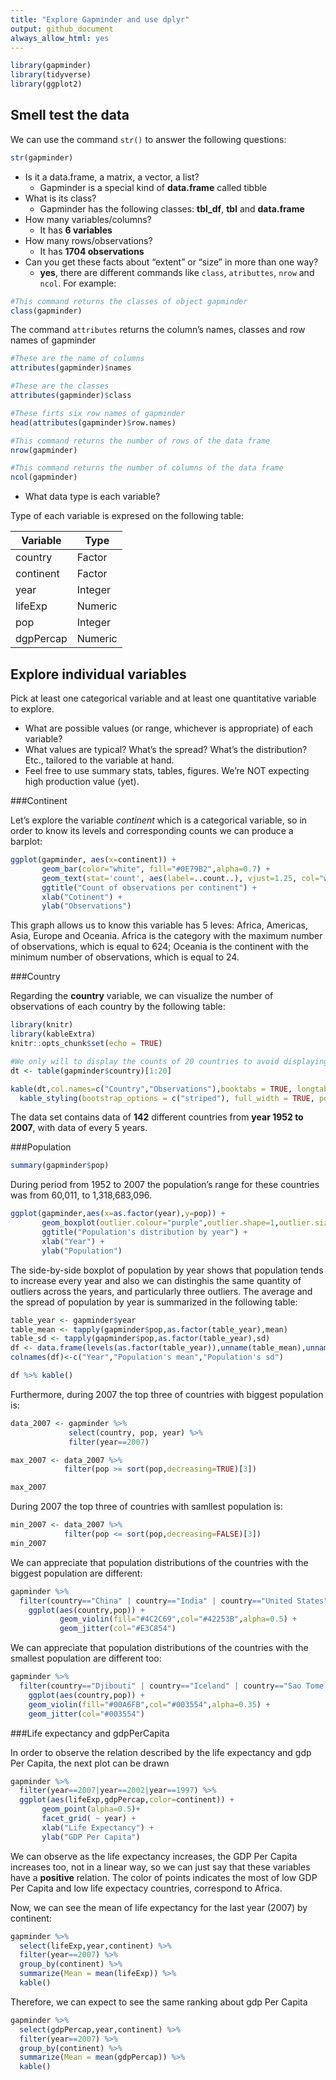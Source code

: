 ```yaml
---
title: "Explore Gapminder and use dplyr"
output: github_document
always_allow_html: yes
---
```


<!-- Loading the packages we will need --> 
```r
library(gapminder)
library(tidyverse)
library(ggplot2)
```

## Smell test the data

We can use the command `str()` to answer the following questions:

```r
str(gapminder)
```

+ Is it a data.frame, a matrix, a vector, a list?
    - Gapminder is a special kind of **data.frame** called tibble
    
+ What is its class?
    - Gapminder has the following classes: **tbl_df**, **tbl** and **data.frame**
    
+ How many variables/columns?
    - It has **6 variables**
    
+ How many rows/observations?
    - It has **1704 observations**
    
+ Can you get these facts about “extent” or “size” in more than one way?
    - **yes**, there are different commands like `class`, `atributtes`, `nrow` and `ncol`. For example:

```r
#This command returns the classes of object gapminder
class(gapminder)
```    

The command `attributes` returns the column's names, classes and row names of gapminder

```r
#These are the name of columns
attributes(gapminder)$names

#These are the classes
attributes(gapminder)$class

#These firts six row names of gapminder
head(attributes(gapminder)$row.names)
```

```r
#This command returns the number of rows of the data frame
nrow(gapminder)
```

```r
#This command returns the number of columns of the data frame
ncol(gapminder)    
```

+ What data type is each variable?

Type of each variable is expresed on the following table:
    
|  Variable  |    Type    |
|------------|------------|
|country     |Factor      |
|continent   |Factor      |
|year        |Integer     |
|lifeExp     |Numeric     |
|pop         |Integer     |
|dgpPercap   |Numeric     |


## Explore individual variables

Pick at least one categorical variable and at least one quantitative variable to explore.

+ What are possible values (or range, whichever is appropriate) of each variable?
+ What values are typical? What’s the spread? What’s the distribution? Etc., tailored to the variable at hand.
+ Feel free to use summary stats, tables, figures. We’re NOT expecting high production value (yet).

###Continent

Let's explore the variable *continent* which is a categorical variable, so in order to know its levels and corresponding counts we can produce a barplot:

```r
ggplot(gapminder, aes(x=continent)) +
       geom_bar(color="white", fill="#0E79B2",alpha=0.7) +
       geom_text(stat='count', aes(label=..count..), vjust=1.25, col="white", size=3) +
       ggtitle("Count of observations per continent") +
       xlab("Cotinent") +
       ylab("Observations")
```

This graph allows us to know this variable has 5 leves: Africa, Americas, Asia, Europe and Oceania. Africa is the category with the maximum number of observations, which is equal to 624; Oceania is the continent with the minimum number of observations, which is equal to 24.

###Country

Regarding the **country** variable, we can visualize the number of observations of each country by the following table:

```r
library(knitr)
library(kableExtra)
knitr::opts_chunk$set(echo = TRUE)
```


```r

#We only will to display the counts of 20 countries to avoid displaying a very large table
dt <- table(gapminder$country)[1:20]

kable(dt,col.names=c("Country","Observations"),booktabs = TRUE, longtable = TRUE) %>%
  kable_styling(bootstrap_options = c("striped"), full_width = TRUE, position = "left")
```

The data set contains data of **142** different countries from **year 1952 to 2007**, with data of every 5 years.

###Population

```r
summary(gapminder$pop)
```

During period from 1952 to 2007 the population's range for these countries was from 60,011, to 1,318,683,096.


```r
ggplot(gapminder,aes(x=as.factor(year),y=pop)) +
       geom_boxplot(outlier.colour="purple",outlier.shape=1,outlier.size=1) + 
       ggtitle("Population's distribution by year") +
       xlab("Year") +
       ylab("Population")
```

The side-by-side boxplot of population by year shows that population tends to increase every year and also we can distinghis the same quantity of outliers across the years, and particularly three outliers. The average and the spread of population by year is summarized in the following table:

```r
table_year <- gapminder$year
table_mean <- tapply(gapminder$pop,as.factor(table_year),mean)
table_sd <- tapply(gapminder$pop,as.factor(table_year),sd)
df <- data.frame(levels(as.factor(table_year)),unname(table_mean),unname(table_sd))
colnames(df)<-c("Year","Population's mean","Population's sd")

df %>% kable()

```


Furthermore, during 2007 the top three of countries with biggest population is: 

```r
data_2007 <- gapminder %>%
             select(country, pop, year) %>% 
             filter(year==2007) 
```


```r

max_2007 <- data_2007 %>% 
            filter(pop >= sort(pop,decreasing=TRUE)[3])

max_2007
```

During 2007 the top three of countries with samllest population is: 

```r
min_2007 <- data_2007 %>% 
            filter(pop <= sort(pop,decreasing=FALSE)[3])
min_2007
```

We can appreciate that population distributions of the countries with the biggest population are different:

```r

gapminder %>% 
  filter(country=="China" | country=="India" | country=="United States") %>% 
    ggplot(aes(country,pop)) +
           geom_violin(fill="#4C2C69",col="#42253B",alpha=0.5) +
           geom_jitter(col="#E3C854")
```

We can appreciate that population distributions of the countries with the smallest population are different too:

```r

gapminder %>% 
  filter(country=="Djibouti" | country=="Iceland" | country=="Sao Tome and Principe") %>% 
    ggplot(aes(country,pop)) +
    geom_violin(fill="#00A6FB",col="#003554",alpha=0.35) +
    geom_jitter(col="#003554")

```

###Life expectancy and gdpPerCapita

In order to observe the relation described by the life expectancy and gdp Per Capita, the next plot can be drawn

```r
gapminder %>% 
  filter(year==2007|year==2002|year==1997) %>% 
  ggplot(aes(lifeExp,gdpPercap,color=continent)) +
       geom_point(alpha=0.5)+
       facet_grid( ~ year) +
       xlab("Life Expectancy") +
       ylab("GDP Per Capita")
```

We can observe as the life expectancy increases, the GDP Per Capita increases too, not in a linear way, so we can just say that these variables have a **positive** relation. The color of points indicates the most of low GDP Per Capita and low life expectacy countries, correspond to Africa.

Now, we can see the mean of life expectancy for the last year (2007) by continent:

```r
gapminder %>% 
  select(lifeExp,year,continent) %>% 
  filter(year==2007) %>% 
  group_by(continent) %>%
  summarize(Mean = mean(lifeExp)) %>% 
  kable()
```

Therefore, we can expect to see the same ranking about gdp Per Capita

```r
gapminder %>% 
  select(gdpPercap,year,continent) %>% 
  filter(year==2007) %>% 
  group_by(continent) %>%
  summarize(Mean = mean(gdpPercap)) %>% 
  kable()
```

